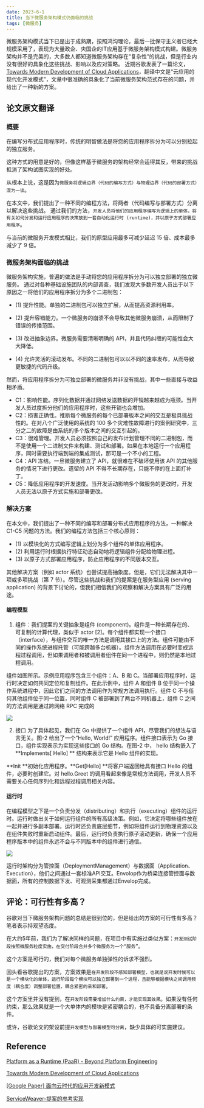 ```yaml
---
date: 2023-6-1
title: 当下微服务架构模式仍面临的挑战
tags: [微服务]
---
```


微服务架构模式当下已是出于成熟期，按照鸿沟理论，最后一批保守主义者已经大规模采用了，表现为大量政企、央国企的IT应用基于微服务架构模式构建。微服务架构并不是完美的，大多数人都知道微服务架构存在“复杂性”的挑战，但是行业内没有很好的具象化这些挑战、影响以及应对策略。
近期谷歌发表了一篇论文，[Towards Modern Development of Cloud Applications]()，翻译中文是“云应用的现代化开发模式”，文章中很准确的具象化了当前微服务架构范式存在的问题，并给出了一种新的方案。

## 论文原文翻译

### 概要

在编写分布式应用程序时，传统的明智做法是将您的应用程序拆分为可以分别拉起的独立服务。

这种方式的用意是好的，但像这样基于微服务的架构经常会适得其反，带来的挑战抵消了架构试图实现的好处。

从根本上说，这是因为`微服务将逻辑边界（代码的编写方式）与物理边界（代码的部署方式）混为一谈`。

在本文中，我们提出了一种不同的编程方法，将两者（代码编写与部署方式）分离以解决这些挑战。
通过我们的方法，`开发人员将他们的应用程序编写为逻辑上的单体，将有关如何分发和运行应用程序的决策放到一套自动化运行时 (runtime)，并以原子方式部署应用程序`。

与当前的微服务开发模式相比，我们的原型应用最多可减少延迟 15 倍、成本最多减少了 9 倍。

### 微服务架构面临的挑战

微服务架构实施，普遍的做法是手动将您的应用程序拆分为可以独立部署的独立微服务。 通过对各种基础设施团队的内部调查，我们发现大多数开发人员出于以下原因之一将他们的应用程序拆分为多个二进制包：

- (1) 提升性能。单独的二进制包可以独立扩展，从而提高资源利用率。

- (2) 提升容错能力。一个微服务的崩溃不会导致其他微服务崩溃，从而限制了错误的传播范围。

- (3) 改进抽象边界。微服务需要清晰明确的 API，并且代码纠缠的可能性会大大降低。

- (4) 允许灵活的滚动发布。不同的二进制包可以以不同的速率发布，从而导致更敏捷的代码升级。

然而，将应用程序拆分为可独立部署的微服务并非没有挑战，其中一些直接与收益相矛盾。

- C1：影响性能。序列化数据并通过网络发送数据的开销越来越成为瓶颈。当开发人员过度拆分他们的应用程序时，这些开销也会增加。
- C2：损害正确性。推断每个微服务的每个已部署版本之间的交互是极具挑战性的。在对八个广泛使用的系统的 100 多个灾难性故障进行的案例研究中，三分之二的故障是由系统的多个版本之间的交互引起的。
- C3：很难管理。开发人员必须按照自己的发布计划管理不同的二进制包，而不是使用一个二进制文件来构建、测试和部署。如果在本地运行一个应用程序，同时需要执行端到端的集成测试，那可是一个不小的工程。
- C4：API 冻结。一旦微服务建立了 API，就很难在不破坏使用该 API 的其他服务的情况下进行更改。遗留的 API 不得不长期存在，只能不停的在上面打补丁。
- C5：降低应用程序的开发速度。当开发活动影响多个微服务的更改时，开发人员无法以原子方式实施和部署更改。

### 解决方案

在本文中，我们提出了一种不同的编写和部署分布式应用程序的方法，一种解决 C1-C5 问题的方法。我们的编程方法包括三个核心原则：

- (1) 以模块化的方式编写逻辑上划分为多个组件的单体应用程序。
- (2) 利用运行时根据执行特征动态自动地将逻辑组件分配给物理进程。
- (3) 以原子方式部署应用程序，防止应用程序的不同版本交互。

其他解决方案（例如 actor 系统）也尝试提高抽象度。但是，它们无法解决其中一项或多项挑战（第 7 节）。尽管这些挑战和我们的提案是在服务型应用 (serving application) 的背景下讨论的，但我们相信我们的观察和解决方案具有广泛的用途。

#### 编程模型

1. 组件：我们提案的关键抽象是组件 (component)。组件是一种长期存在的、可复制的计算代理，类似于 actor [2]。每个组件都实现一个接口（interface），与组件交互的唯一方法是调用其接口上的方法。组件可能由不同的操作系统进程托管（可能跨越多台机器）。组件方法调用在必要时变成远程过程调用，但如果调用者和被调用者组件在同一个进程中，则仍然是本地过程调用。

组件如图所示。示例应用程序包含三个组件：A、B 和 C。当部署应用程序时，运行时决定如何共同定位和复制组件。在此示例中，组件 A 和组件 B 位于同一个操作系统进程中，因此它们之间的方法调用作为常规方法调用执行。组件 C 不与任何其他组件位于同一位置，同时组件 C 被部署到了两台不同机器上，组件 C 之间的方法调用是通过跨网络 RPC 完成的

![](/images/components.png)

2. 接口
   为了具体起见，我们在 Go 中提供了一个组件 API，尽管我们的想法与语言无关。图-2 给出了一个“Hello, World!” 应用程序。组件接口表示为 Go 接口，组件实现表示为实现这些接口的 Go 结构。在图-2 中， hello 结构嵌入了 **Implements[ Hello] ** 结构来表示它是 Hello 组件的实现。

**Init **初始化应用程序。**Get[Hello] **将客户端返回给具有接口 Hello 的组件，必要时创建它。对 hello.Greet 的调用看起来像是常规方法调用，开发人员不需要关心任何序列化和远程过程调用相关内容。

#### 运行时

在编程模型之下是一个负责分发（distributing）和执行（executing）组件的运行时。运行时做出关于如何运行组件的所有高级决策。例如，它决定将哪些组件放在一起并进行多副本部署。运行时还负责底层细节，例如将组件运行到物理资源以及在组件失败时重新启动组件。最后，运行时负责执行原子滚动更新，确保一个应用程序版本中的组件永远不会与不同版本中的组件进行通信。

![](/images/servicewave-runtime.png)

运行时架构分为管控面（DeploymentManagement）与数据面（Application、Execution），他们之间通过一套标准API交互。Envolop作为桥梁连接管控面与数据面，所有的控制数据下发、可观测采集都通过Envelop完成。

## 评论：可行性有多高？

谷歌对当下微服务架构问题的总结是很到位的，但是给出的方案的可行性有多高？笔者表示持观望态度。

在大约5年前，我们为了解决同样的问题，在项目中有实施过类似方案：`开发测试阶段按照微服务粒度实施，在交付阶段合并多个微服务为一个“服务”`。

这个方案是可行的，我们对每个微服务单独弹性的诉求不强烈。

回头看谷歌提出的方案，方案效果是`在开发阶段不感知部署模型，也就是说开发时候可以是一个模块化的单体，运行阶段每个模块可以独立部署到一个进程，且能够根据模块之间调用频度（耦合度）调整部署位置，耦合紧密的亲和部署`。

这个方案里并没有提到，在`开发阶段需要增加什么约束，才能实现其效果`。如果没有任何约束，那么效果就是一个大单体内的模块是紧密耦合的，也不具备分离部署的条件。

或许，谷歌论文的架设前提`开发模型与部署模型可分离`，缺少具体的可实施建议。

## Reference

[Platform as a Runtime (PaaR) - Beyond Platform Engineering](https://www.aviransplace.com/post/platform-as-a-runtime-paar-beyond-platform-engineering)

[Towards Modern Development of Cloud Applications](https://serviceweaver.dev/assets/docs/hotos23_vision_paper.pdf)

[[Google Paper] 面向云时代的应用开发新模式](https://cn.dubbo.apache.org/zh-cn/blog/2023/05/26/google-paper-%E9%9D%A2%E5%90%91%E4%BA%91%E6%97%B6%E4%BB%A3%E7%9A%84%E5%BA%94%E7%94%A8%E5%BC%80%E5%8F%91%E6%96%B0%E6%A8%A1%E5%BC%8F/)

[ServiceWeaver-提案的参考实现](https://github.com/ServiceWeaver)
